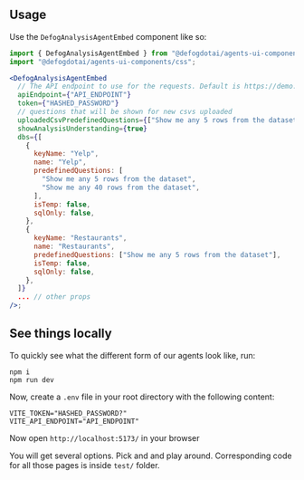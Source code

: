 ## Usage

Use the `DefogAnalysisAgentEmbed` component like so:

```jsx
import { DefogAnalysisAgentEmbed } from "@defogdotai/agents-ui-components/agent";
import "@defogdotai/agents-ui-components/css";

<DefogAnalysisAgentEmbed
  // The API endpoint to use for the requests. Default is https://demo.defog.ai.
  apiEndpoint={"API_ENDPOINT"}
  token={"HASHED_PASSWORD"}
  // questions that will be shown for new csvs uploaded
  uploadedCsvPredefinedQuestions={["Show me any 5 rows from the dataset"]}
  showAnalysisUnderstanding={true}
  dbs={[
    {
      keyName: "Yelp",
      name: "Yelp",
      predefinedQuestions: [
        "Show me any 5 rows from the dataset",
        "Show me any 40 rows from the dataset",
      ],
      isTemp: false,
      sqlOnly: false,
    },
    {
      keyName: "Restaurants",
      name: "Restaurants",
      predefinedQuestions: ["Show me any 5 rows from the dataset"],
      isTemp: false,
      sqlOnly: false,
    },
  ]}
  ... // other props
/>;
```

## See things locally

To quickly see what the different form of our agents look like, run:

```
npm i
npm run dev
```

Now, create a `.env` file in your root directory with the following content:

```
VITE_TOKEN="HASHED_PASSWORD?"
VITE_API_ENDPOINT="API_ENDPOINT"
```

Now open `http://localhost:5173/` in your browser

You will get several options. Pick and and play around. Corresponding code for all those pages is inside `test/` folder.

